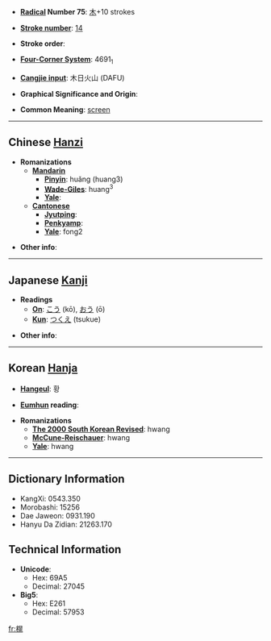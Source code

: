 * '''[[Wiktionary:Chinese radical index| Radical]] Number 75''': [[Wiktionary:Chinese radical index 木|木]]+10 strokes

* '''[[Wiktionary:Chinese total strokes index|Stroke number]]''': [[Wiktionary:Chinese total strokes index 14|14]]

* '''Stroke order''': 

* '''[[Wiktionary:Chinese four corner index|Four-Corner System]]''': 4691<sub>1</sub>

* '''[[Wiktionary:Chinese Cangjie index|Cangjie input]]''': 木日火山 (DAFU)

* '''Graphical Significance and Origin''': 

* '''Common Meaning''': [[screen]]

----

== Chinese [[Hanzi]] ==

* '''Romanizations'''
** '''[[Mandarin]]'''
*** '''[[Pinyin]]''': huǎng (huang3)
*** '''[[Wade-Giles]]''': huang<sup>3</sup>
*** '''[[Yale]]''': 
** '''[[Cantonese]]'''
*** '''[[Jyutping]]''':
*** '''[[Penkyamp]]''': 
*** '''[[Yale]]''': fong2

* '''Other info''': 

----

== Japanese [[Kanji]] ==

* '''Readings'''
** '''[[On]]''': [[こう]] (kō), [[おう]] (ō)
** '''[[Kun]]''': [[つくえ]] (tsukue)

* '''Other info''':  

----

== Korean [[Hanja]] ==

* '''[[Hangeul]]''': 황

* '''[[Eumhun]] reading''': 

* '''Romanizations'''
** '''[[The 2000 South Korean Revised Romanization|The 2000 South Korean Revised]]''': hwang
** '''[[McCune-Reischauer]]''': hwang
** '''[[Yale]]''': hwang

----

== Dictionary Information ==

* KangXi: 0543.350
* Morobashi: 15256
* Dae Jaweon: 0931.190
* Hanyu Da Zidian: 21263.170

== Technical Information ==

* '''Unicode''':
** Hex: 69A5
** Decimal: 27045
* '''Big5''':
** Hex: E261
** Decimal: 57953

[[fr:榥]]